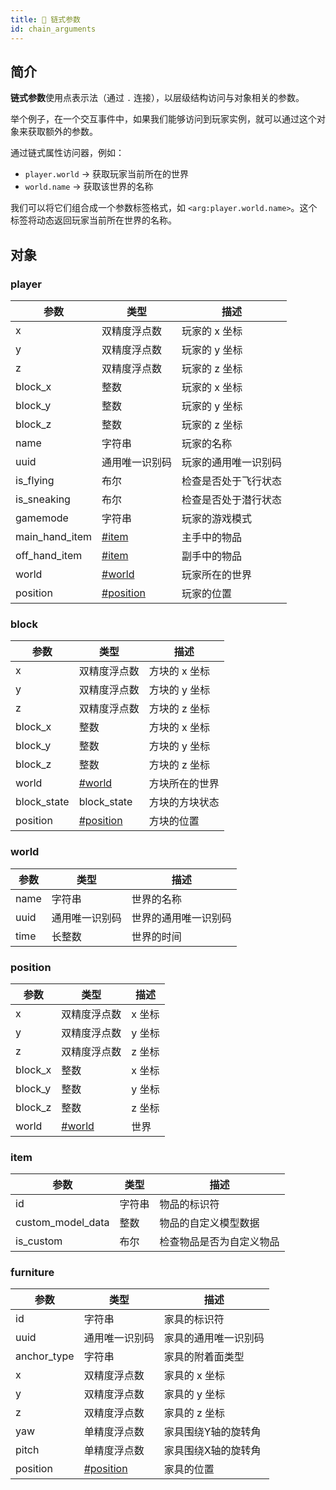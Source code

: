 ```yaml
---
title: 🔗 链式参数
id: chain_arguments
---
```


## 简介

**链式参数**使用点表示法（通过 `.` 连接），以层级结构访问与对象相关的参数。

举个例子，在一个交互事件中，如果我们能够访问到玩家实例，就可以通过这个对象来获取额外的参数。

通过链式属性访问器，例如：

* `player.world` → 获取玩家当前所在的世界
* `world.name` → 获取该世界的名称

我们可以将它们组合成一个参数标签格式，如 `<arg:player.world.name>`。这个标签将动态返回玩家当前所在世界的名称。

## 对象

### player

| 参数               | 类型                     | 描述         |
|------------------|------------------------|------------|
| x                | 双精度浮点数                 | 玩家的 x 坐标   |
| y                | 双精度浮点数                 | 玩家的 y 坐标   |
| z                | 双精度浮点数                 | 玩家的 z 坐标   |
| block\_x         | 整数                     | 玩家的 x 坐标   |
| block\_y         | 整数                     | 玩家的 y 坐标   |
| block\_z         | 整数                     | 玩家的 z 坐标   |
| name             | 字符串                    | 玩家的名称      |
| uuid             | 通用唯一识别码                | 玩家的通用唯一识别码 |
| is\_flying       | 布尔                     | 检查是否处于飞行状态 |
| is\_sneaking     | 布尔                     | 检查是否处于潜行状态 |
| gamemode         | 字符串                    | 玩家的游戏模式    |
| main\_hand\_item | [#item](#item)         | 主手中的物品     |
| off\_hand\_item  | [#item](#item)         | 副手中的物品     |
| world            | [#world](#world)       | 玩家所在的世界    |
| position         | [#position](#position) | 玩家的位置      |

### block

| 参数           | 类型                     | 描述       |
|--------------|------------------------|----------|
| x            | 双精度浮点数                 | 方块的 x 坐标 |
| y            | 双精度浮点数                 | 方块的 y 坐标 |
| z            | 双精度浮点数                 | 方块的 z 坐标 |
| block\_x     | 整数                     | 方块的 x 坐标 |
| block\_y     | 整数                     | 方块的 y 坐标 |
| block\_z     | 整数                     | 方块的 z 坐标 |
| world        | [#world](#world)       | 方块所在的世界  |
| block\_state | block\_state           | 方块的方块状态  |
| position     | [#position](#position) | 方块的位置    |

### world

| 参数   | 类型      | 描述         |
|------|---------|------------|
| name | 字符串     | 世界的名称      |
| uuid | 通用唯一识别码 | 世界的通用唯一识别码 |
| time | 长整数     | 世界的时间      |

### position

| 参数       | 类型               | 描述   |
|----------|------------------|------|
| x        | 双精度浮点数           | x 坐标 |
| y        | 双精度浮点数           | y 坐标 |
| z        | 双精度浮点数           | z 坐标 |
| block\_x | 整数               | x 坐标 |
| block\_y | 整数               | y 坐标 |
| block\_z | 整数               | z 坐标 |
| world    | [#world](#world) | 世界   |

### item

| 参数                  | 类型  | 描述           |
|---------------------|-----|--------------|
| id                  | 字符串 | 物品的标识符       |
| custom\_model\_data | 整数  | 物品的自定义模型数据   |
| is\_custom          | 布尔  | 检查物品是否为自定义物品 |

### furniture

| 参数           | 类型                     | 描述         |
|--------------|------------------------|------------|
| id           | 字符串                    | 家具的标识符     |
| uuid         | 通用唯一识别码                | 家具的通用唯一识别码 |
| anchor\_type | 字符串                    | 家具的附着面类型   |
| x            | 双精度浮点数                 | 家具的 x 坐标   |
| y            | 双精度浮点数                 | 家具的 y 坐标   |
| z            | 双精度浮点数                 | 家具的 z 坐标   |
| yaw          | 单精度浮点数                            | 家具围绕Y轴的旋转角       |
| pitch        | 单精度浮点数                            | 家具围绕X轴的旋转角       |
| position     | [#position](#position) | 家具的位置      |